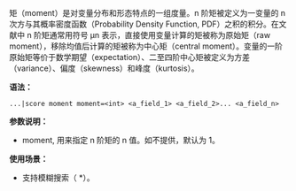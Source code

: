 矩（moment）是对变量分布和形态特点的一组度量。n 阶矩被定义为一变量的 n 次方与其概率密度函数（Probability Density Function, PDF）之积的积分。在文献中 n 阶矩通常用符号 μn 表示，直接使用变量计算的矩被称为原始矩（raw moment），移除均值后计算的矩被称为中心矩（central moment）。变量的一阶原始矩等价于数学期望（expectation）、二至四阶中心矩被定义为方差（variance）、偏度（skewness）和峰度（kurtosis）。

**语法：**

```
...|score moment moment=<int> <a_field_1> <a_field_2>... <a_field_n>
```

**参数说明：**

- moment, 用来指定 n 阶矩的 n 值。如不提供，默认为 1。

**使用场景：**

- 支持模糊搜索（ \*）。